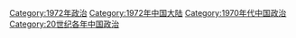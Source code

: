 [[Category:1972年政治|Category:1972年政治]]
[[Category:1972年中国大陆|Category:1972年中国大陆]]
[[Category:1970年代中国政治|Category:1970年代中国政治]]
[[Category:20世纪各年中国政治|Category:20世纪各年中国政治]]